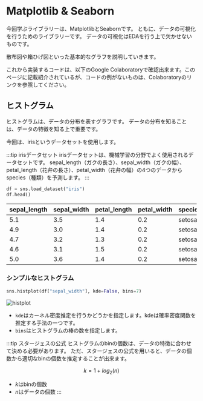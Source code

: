 

# Matplotlib & Seaborn

今回学ぶライブラリーは、MatplotlibとSeabornです。
ともに、データの可視化を行うためのライブラリーです。
データの可視化はEDAを行う上で欠かせないものです。


散布図や箱ひげ図といった基本的なグラフを説明していきます。

これから実装するコードは、以下のGoogle Colaboratoryで確認出来ます。このページに記載紹介されているが、コードの例がないものは、Colaboratoryのリンクを参照してください。

<Colab url="https://colab.research.google.com/github/Yokomi422/Practical-Machine-Learning/blob/main/docs/00-python-libraries-intro/03matlotlib/01colab.ipynb" />

## ヒストグラム

ヒストグラムは、データの分布を表すグラフです。
データの分布を知ることは、データの特徴を知る上で重要です。


今回は、irisというデータセットを使用します。

:::tip irisデータセット
irisデータセットは、機械学習の分野でよく使用されるデータセットです。
sepal_length（ガクの長さ）、sepal_width（ガクの幅）、petal_length（花弁の長さ）、petal_width（花弁の幅）の4つのデータからspecies（種類）を予測します。
:::

```python
df = sns.load_dataset("iris")
df.head()
```
| sepal_length | sepal_width | petal_length | petal_width | species |
|--------------|-------------|--------------|-------------|---------|
|     5.1      |     3.5     |     1.4      |     0.2     | setosa  |
|     4.9      |     3.0     |     1.4      |     0.2     | setosa  |
|     4.7      |     3.2     |     1.3      |     0.2     | setosa  |
|     4.6      |     3.1     |     1.5      |     0.2     | setosa  |
|     5.0      |     3.6     |     1.4      |     0.2     | setosa  |

### シンプルなヒストグラム

```python
sns.histplot(df["sepal_width"], kde=False, bins=7)
```

![histplot](./images/simple_hist.png)

- `kde`はカーネル密度推定を行うかどうかを指定します。kdeは確率密度関数を推定する手法の一つです。
- `bins`はヒストグラムの棒の数を指定します。

:::tip スタージェスの公式
ヒストグラムのbinの個数は、データの特徴に合わせて決める必要があります。
ただ、スタージェスの公式を用いると、データの個数から適切なbinの個数を推定することが出来ます。

$$
k = 1 + log_2(n)
$$
- $k$はbinの個数
- $n$はデータの個数
:::

```python